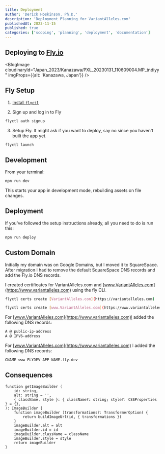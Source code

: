 ```yaml
---
title: Deployment
author: 'Derick Hoskinson, Ph.D.'
description: 'Deployment Planning for VariantAlleles.com'
publishedAt: 2023-11-15
published: true
categories: ['scoping', 'planning', 'deployment', 'documentation']
---
```


## Deploying to [Fly.io](https://fly.io)
<BlogImage
  cloudinaryId="Japan_2023/Kanazawa/PXL_20230131_110609004.MP_tndiyy"
  imgProps={{alt: 'Kanazawa, Japan'}}
/>

## Fly Setup

1. [Install `flyctl`](https://fly.io/docs/getting-started/installing-flyctl/)

2. Sign up and log in to Fly

```sh
flyctl auth signup
```

3. Setup Fly. It might ask if you want to deploy, say no since you haven't built the app yet.

```sh
flyctl launch
```

## Development

From your terminal:

```sh
npm run dev
```

This starts your app in development mode, rebuilding assets on file changes.

## Deployment

If you've followed the setup instructions already, all you need to do is run this:

```sh
npm run deploy
```

## Custom Domain

Initially my domain was on Google Domains, but I moved it to SquareSpace. After migration I had to remove the default SquareSpace DNS records and add the Fly.io DNS records.

I created certificates for VariantAlleles.com and [www.VariantAlleles.com](https://www.variantalleles.com) using the fly CLI.

```sh
flyctl certs create [VariantAlleles.com](https://variantalleles.com)

flyctl certs create [www.VariantAlleles.com](https://www.variantalleles.com)
```

For [www.VariantAlleles.com](https://www.variantalleles.com)I added the following DNS records:

```sh
A @ public-ip-address
A @ IPV6-address
```

For [www.VariantAlleles.com](https://www.variantalleles.com) I added the following DNS records:

```sh
CNAME www FLYDEV-APP-NAME.fly.dev
```

## Consequences
```
function getImageBuilder (
    id: string,
    alt: string = '',
    { className, style }: { className?: string; style?: CSSProperties } = {},
): ImageBuilder {
    function imageBuilder (transformations?: TransformerOption) {
        return buildImageUrl(id, { transformations })
    }
    imageBuilder.alt = alt
    imageBuilder.id = id
    imageBuilder.className = className
    imageBuilder.style = style
    return imageBuilder
}